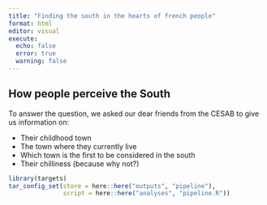 ```yaml
---
title: "Finding the south in the hearts of french people"
format: html
editor: visual
execute:
  echo: false
  error: true
  warning: false
---
```


## How people perceive the South

To answer the question, we asked our dear friends from the CESAB to give us information on:

-   Their childhood town
-   The town where they currently live
-   Which town is the first to be considered in the south
-   Their chilliness (because why not?)

```r
library(targets)
tar_config_set(store = here::here("outputs", "pipeline"), 
               script = here::here("analyses", "pipeline.R"))
```
